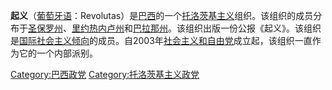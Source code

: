 '''起义'''（[[葡萄牙语|葡萄牙语]]：Revolutas）是[[巴西|巴西]]的一个[[托洛茨基主义|托洛茨基主义]]组织。该组织的成员分布于[[圣保罗州|圣保罗州]]、[[里约热内卢州|里约热内卢州]]和[[巴拉那州|巴拉那州]]。该组织出版一份公报《起义》。该组织是[[国际社会主义倾向|国际社会主义倾向]]的成员。自2003年[[社会主义和自由党|社会主义和自由党]]成立起，该组织一直作为它的一个内部派别。

[[Category:巴西政党|Category:巴西政党]]
[[Category:托洛茨基主义政党|Category:托洛茨基主义政党]]